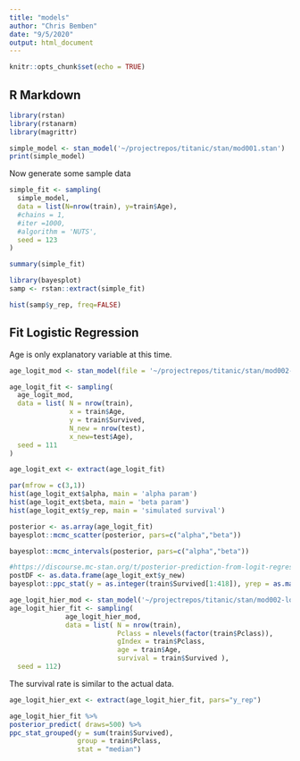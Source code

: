 ```yaml
---
title: "models"
author: "Chris Bemben"
date: "9/5/2020"
output: html_document
---
```


```r
knitr::opts_chunk$set(echo = TRUE)
```

## R Markdown

```r
library(rstan)
library(rstanarm)
library(magrittr)

simple_model <- stan_model('~/projectrepos/titanic/stan/mod001.stan')
print(simple_model)
```

Now generate some sample data

```r
simple_fit <- sampling(
  simple_model,
  data = list(N=nrow(train), y=train$Age),
  #chains = 1,
  #iter =1000,
  #algorithm = 'NUTS',
  seed = 123
)
```

```r
summary(simple_fit)
```

```r
library(bayesplot)
samp <- rstan::extract(simple_fit)

hist(samp$y_rep, freq=FALSE)
```

## Fit Logistic Regression

Age is only explanatory variable at this time.

```r
age_logit_mod <- stan_model(file = '~/projectrepos/titanic/stan/mod002-logit.stan')

age_logit_fit <- sampling(
  age_logit_mod,
  data = list( N = nrow(train), 
               x = train$Age, 
               y = train$Survived, 
               N_new = nrow(test), 
               x_new=test$Age),
  seed = 111
)
```

```r
age_logit_ext <- extract(age_logit_fit)

par(mfrow = c(3,1))
hist(age_logit_ext$alpha, main = 'alpha param')
hist(age_logit_ext$beta, main = 'beta param')
hist(age_logit_ext$y_rep, main = 'simulated survival')
```

```r
posterior <- as.array(age_logit_fit)
bayesplot::mcmc_scatter(posterior, pars=c("alpha","beta"))
```

```r
bayesplot::mcmc_intervals(posterior, pars=c("alpha","beta"))
```

```r
#https://discourse.mc-stan.org/t/posterior-prediction-from-logit-regression/12217/2
postDF <- as.data.frame(age_logit_ext$y_new)
bayesplot::ppc_stat(y = as.integer(train$Survived[1:418]), yrep = as.matrix(postDF), stat = mean)
```


```r
age_logit_hier_mod <- stan_model('~/projectrepos/titanic/stan/mod002-logit-hier.stan')
age_logit_hier_fit <- sampling(
              age_logit_hier_mod,
              data = list( N = nrow(train), 
                           Pclass = nlevels(factor(train$Pclass)),
                           gIndex = train$Pclass,
                           age = train$Age, 
                           survival = train$Survived ),
  seed = 112)
```

The survival rate is similar to the actual data.

```r
age_logit_hier_ext <- extract(age_logit_hier_fit, pars="y_rep")

age_logit_hier_fit %>% 
posterior_predict( draws=500) %>% 
ppc_stat_grouped(y = sum(train$Survived),
                 group = train$Pclass,
                 stat = "median")

```